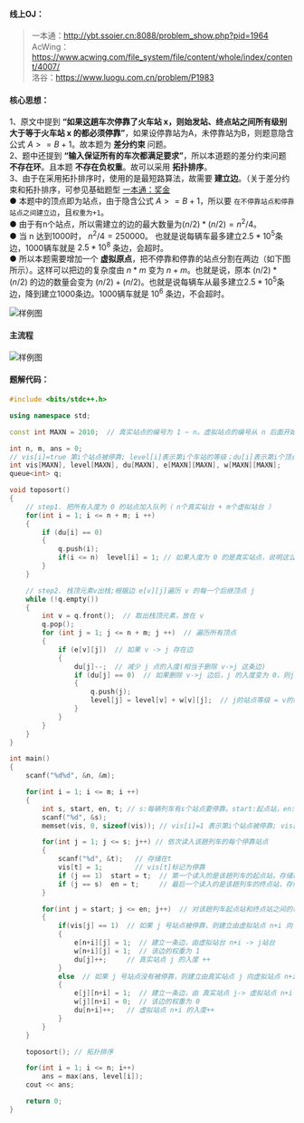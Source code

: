 
#### 线上OJ：
> 一本通：http://ybt.ssoier.cn:8088/problem_show.php?pid=1964  
AcWing：https://www.acwing.com/file_system/file/content/whole/index/content/4007/  
洛谷：https://www.luogu.com.cn/problem/P1983  

#### 核心思想：  
1、原文中提到 **“如果这趟车次停靠了火车站 x，则始发站、终点站之间所有级别大于等于火车站 x 的都必须停靠”**，如果设停靠站为A，未停靠站为B，则题意隐含公式 $A >= B+1$。故本题为 **差分约束** 问题。  
2、题中还提到 **“输入保证所有的车次都满足要求”**，所以本道题的差分约束问题 **不存在环**。且本题 **不存在负权重**。故可以采用 **拓扑排序**。  
3、由于在采用拓扑排序时，使用的是最短路算法，故需要 **建立边**。（关于差分约束和拓扑排序，可参见基础题型 [一本通：奖金](http://ybt.ssoier.cn:8088/problem_show.php?pid=1352)  
● 本题中的顶点即为站点，由于隐含公式 $A >= B+1$，所以要 `在不停靠站点和停靠站点之间建立边`，且`权重为+1`。  
● 由于有n个站点，所以需建立的边的最大数量为$(n/2)*(n/2) = n^2/4$。  
● 当 n 达到1000时， $n^2/4 = 250000$。 也就是说每辆车最多建立$2.5*10^5$条边，1000辆车就是 $2.5*10^8$ 条边，会超时。  
<Callout type="default">
● 所以本题需要增加一个 **虚拟原点**，把不停靠和停靠的站点分割在两边（如下图所示）。这样可以把边的复杂度由 $n*m$ 变为 $n+m$。也就是说，原本 $(n/2)*(n/2)$ 的边的数量会变为 $(n/2)+(n/2)$。也就是说每辆车从最多建立$2.5*10^5$条边，降到建立1000条边。1000辆车就是 $10^6$ 条边，不会超时。  
</Callout>

<Image src="/image/13pj41.png" alt="样例图" width={780} height={420} />

#### 主流程
<Image src="/image/13pj42.png" alt="样例图" width={780} height={420} />

#### 题解代码：
```cpp showLineNumbers filename="差分约束+拓扑排序" {37,57-59,62-74}
#include <bits/stdc++.h>

using namespace std;

const int MAXN = 2010;  // 真实站点的编号为 1 ~ n。虚拟站点的编号从 n 后面开始计算，每趟列车建立一个虚拟站点 n+i，最多到 n+m

int n, m, ans = 0;
// vis[i]=true 第i个站点被停靠; level[i]表示第i个车站的等级；du[i]表示第i个顶点的入度；e[v][j]=1 表示从v到j存在一条边; w[v][j]=1 表示从v到j的边的权重为1
int vis[MAXN], level[MAXN], du[MAXN], e[MAXN][MAXN], w[MAXN][MAXN];  
queue<int> q;

void toposort()
{
    // step1. 把所有入度为 0 的站点加入队列（ n个真实站台 + m个虚拟站台 ）
	for(int i = 1; i <= n + m; i ++)
    {
		if (du[i] == 0)
		{
			q.push(i);
			if(i <= n)  level[i] = 1; // 如果入度为 0 的是真实站点，说明这么多趟车都没有停靠该站点，则该站点等级设为1（ 虚拟站台等级为0 ）
		}
	}

	// step2. 栈顶元素v出栈;根据边 e[v][j]遍历 v 的每一个后继顶点 j
	while (!q.empty())
    {
		int v = q.front();  // 取出栈顶元素，放在 v
		q.pop();
		for (int j = 1; j <= n + m; j ++)  // 遍历所有顶点
		{
			if (e[v][j])  // 如果 v -> j 存在边
			{
				du[j]--;  // 减少 j 点的入度(相当于删除 v->j 这条边)
				if (du[j] == 0)  // 如果删除 v->j 边后，j 的入度变为 0，则j入栈；同时 level[v] 传递给 level[j]
				{
					q.push(j);  
					level[j] = level[v] + w[v][j];  // j的站点等级 = v的站点等级+边的权重
             	}
			}
		}
	}
}

int main()
{
	scanf("%d%d", &n, &m);

	for(int i = 1; i <= m; i ++)
    {
		int s, start, en, t; // s:每辆列车有s个站点要停靠。start:起点站，en:终点站
		scanf("%d", &s);
		memset(vis, 0, sizeof(vis)); // vis[i]=1 表示第i个站点被停靠; vis[i]=0 表示第i个站点不停靠

		for(int j = 1; j <= s; j++) // 依次读入该趟列车的每个停靠站点
		{
			scanf("%d", &t);   // 存储在t
			vis[t] = 1;		   // vis[t]标记为停靠
			if (j == 1)  start = t;  // 第一个读入的是该趟列车的起点站，存储在start
			if (j == s)  en = t;     // 最后一个读入的是该趟列车的终点站，存储在en(end为关键字，故用en)
		}

		for(int j = start; j <= en; j++)  // 对该趟列车起点站和终点站之间的每个站点，根据是否停靠建立与虚拟站点的边
        {
			if(vis[j] == 1)  // 如果 j 号站点被停靠，则建立由虚拟站点 n+i 向 真实站点 j 的边，权值为1
			{
				e[n+i][j] = 1;	// 建立一条边，由虚拟站台 n+i -> j站台 
				w[n+i][j] = 1;  // 该边的权重为 1
				du[j]++;     // 真实站点 j 的入度 ++
			}
			else  // 如果 j 号站点没有被停靠，则建立由真实站点 j 向虚拟站点 n+i 的边，权值为0
			{
				e[j][n+i] = 1;	// 建立一条边，由 真实站点 j-> 虚拟站点 n+i ，边权为 0
				w[j][n+i] = 0;  // 该边的权重为 0
				du[n+i]++;	 // 虚拟站点 n+i 的入度++
			}
		}
	}

	toposort(); // 拓扑排序

	for(int i = 1; i <= n; i++)
        ans = max(ans, level[i]);
	cout << ans;

	return 0;
}
```